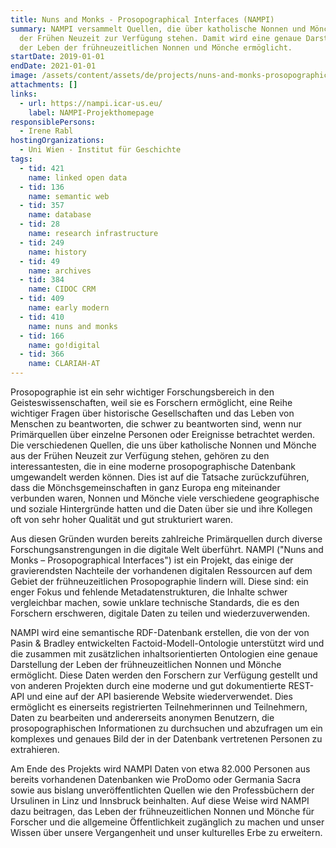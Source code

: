 ```yaml
---
title: Nuns and Monks - Prosopographical Interfaces (NAMPI)
summary: NAMPI versammelt Quellen, die über katholische Nonnen und Mönche aus
  der Frühen Neuzeit zur Verfügung stehen. Damit wird eine genaue Darstellung
  der Leben der frühneuzeitlichen Nonnen und Mönche ermöglicht.
startDate: 2019-01-01
endDate: 2021-01-01
image: /assets/content/assets/de/projects/nuns-and-monks-prosopographical-interfaces-nampi/nampi_logo_quadrat_2000px.png
attachments: []
links:
  - url: https://nampi.icar-us.eu/
    label: NAMPI-Projekthomepage
responsiblePersons:
  - Irene Rabl
hostingOrganizations:
  - Uni Wien - Institut für Geschichte
tags:
  - tid: 421
    name: linked open data
  - tid: 136
    name: semantic web
  - tid: 357
    name: database
  - tid: 28
    name: research infrastructure
  - tid: 249
    name: history
  - tid: 49
    name: archives
  - tid: 384
    name: CIDOC CRM
  - tid: 409
    name: early modern
  - tid: 410
    name: nuns and monks
  - tid: 166
    name: go!digital
  - tid: 366
    name: CLARIAH-AT
---
```

Prosopographie ist ein sehr wichtiger Forschungsbereich in den Geisteswissenschaften, weil sie es Forschern ermöglicht, eine Reihe wichtiger Fragen über historische Gesellschaften und das Leben von Menschen zu beantworten, die schwer zu beantworten sind, wenn nur Primärquellen über einzelne Personen oder Ereignisse betrachtet werden. Die verschiedenen Quellen, die uns über katholische Nonnen und Mönche aus der Frühen Neuzeit zur Verfügung stehen, gehören zu den interessantesten, die in eine moderne prosopographische Datenbank umgewandelt werden können. Dies ist auf die Tatsache zurückzuführen, dass die Mönchsgemeinschaften in ganz Europa eng miteinander verbunden waren, Nonnen und Mönche viele verschiedene geographische und soziale Hintergründe hatten und die Daten über sie und ihre Kollegen oft von sehr hoher Qualität und gut strukturiert waren.

Aus diesen Gründen wurden bereits zahlreiche Primärquellen durch diverse Forschungsanstrengungen in die digitale Welt überführt. NAMPI ("Nuns and Monks – Prosopographical Interfaces") ist ein Projekt, das einige der gravierendsten Nachteile der vorhandenen digitalen Ressourcen auf dem Gebiet der frühneuzeitlichen Prosopographie lindern will. Diese sind: ein enger Fokus und fehlende Metadatenstrukturen, die Inhalte schwer vergleichbar machen, sowie unklare technische Standards, die es den Forschern erschweren, digitale Daten zu teilen und wiederzuverwenden.

NAMPI wird eine semantische RDF-Datenbank erstellen, die von der von Pasin & Bradley entwickelten Factoid-Modell-Ontologie unterstützt wird und die zusammen mit zusätzlichen inhaltsorientierten Ontologien eine genaue Darstellung der Leben der frühneuzeitlichen Nonnen und Mönche ermöglicht. Diese Daten werden den Forschern zur Verfügung gestellt und von anderen Projekten durch eine moderne und gut dokumentierte REST-API und eine auf der API basierende Website wiederverwendet. Dies ermöglicht es einerseits registrierten Teilnehmerinnen und Teilnehmern, Daten zu bearbeiten und andererseits anonymen Benutzern, die prosopographischen Informationen zu durchsuchen und abzufragen um ein komplexes und genaues Bild der in der Datenbank vertretenen Personen zu extrahieren.

Am Ende des Projekts wird NAMPI Daten von etwa 82.000 Personen aus bereits vorhandenen Datenbanken wie ProDomo oder Germania Sacra sowie aus bislang unveröffentlichten Quellen wie den Professbüchern der Ursulinen in Linz und Innsbruck beinhalten. Auf diese Weise wird NAMPI dazu beitragen, das Leben der frühneuzeitlichen Nonnen und Mönche für Forscher und die allgemeine Öffentlichkeit zugänglich zu machen und unser Wissen über unsere Vergangenheit und unser kulturelles Erbe zu erweitern.
